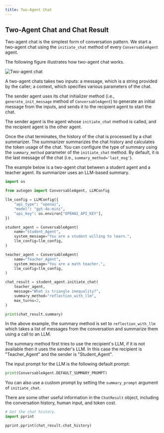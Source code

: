 ```yaml
---
title: Two-Agent Chat
---
```


## Two-Agent Chat and Chat Result

Two-agent chat is the simplest form of conversation pattern.
We start a two-agent chat using the `initiate_chat` method of every `ConversableAgent` agent.

The following figure illustrates how two-agent chat works.

![Two-agent chat](./assets/two-agent-chat.png)

A two-agent chats takes two inputs: a message, which is a string provided by the caller; a context, which specifies various parameters of the chat.

The sender agent uses its chat initializer method (i.e., `generate_init_message` method of `ConversableAgent`) to generate an initial message from the inputs, and sends it to the recipient agent to start the chat.

The sender agent is the agent whose `initiate_chat` method is called, and the recipient agent is the other agent.

Once the chat terminates, the history of the chat is processed by a chat summarizer. The summarizer summarizes the chat history and calculates the token usage of the chat. You can configure the type of summary using the `summary_method` parameter of the `initiate_chat` method. By default, it is the last message of the chat (i.e., `summary_method='last_msg'`).

The example below is a two-agent chat between a student agent and a teacher agent. Its summarizer uses an LLM-based summary.

```python
import os

from autogen import ConversableAgent, LLMConfig

llm_config = LLMConfig({
    "api_type": "openai",
    "model": "gpt-4o-mini",
    "api_key": os.environ["OPENAI_API_KEY"],
})

student_agent = ConversableAgent(
    name="Student_Agent",
    system_message="You are a student willing to learn.",
    llm_config=llm_config,
)

teacher_agent = ConversableAgent(
    name="Teacher_Agent",
    system_message="You are a math teacher.",
    llm_config=llm_config,
)

chat_result = student_agent.initiate_chat(
    teacher_agent,
    message="What is triangle inequality?",
    summary_method="reflection_with_llm",
    max_turns=2,
)

print(chat_result.summary)
```

In the above example, the summary method is set to `reflection_with_llm` which takes a list of messages from the conversation and summarize them  using a call to an LLM.

The summary method first tries to use the recipient's LLM, if it is not available then it uses the sender's LLM. In this case the recipient is "Teacher_Agent" and the sender is "Student_Agent".

The input prompt for the LLM is the following default prompt:

```python
print(ConversableAgent.DEFAULT_SUMMARY_PROMPT)
```

You can also use a custom prompt by setting the `summary_prompt` argument of `initiate_chat`.

There are some other useful information in the `ChatResult` object, including the conversation history, human input, and token cost.

```python
# Get the chat history.
import pprint

pprint.pprint(chat_result.chat_history)
```

